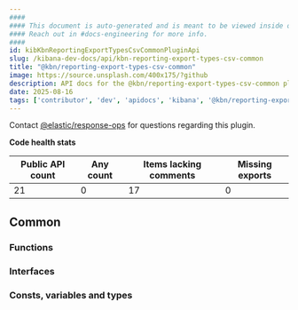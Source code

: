```yaml
---
####
#### This document is auto-generated and is meant to be viewed inside our experimental, new docs system.
#### Reach out in #docs-engineering for more info.
####
id: kibKbnReportingExportTypesCsvCommonPluginApi
slug: /kibana-dev-docs/api/kbn-reporting-export-types-csv-common
title: "@kbn/reporting-export-types-csv-common"
image: https://source.unsplash.com/400x175/?github
description: API docs for the @kbn/reporting-export-types-csv-common plugin
date: 2025-08-16
tags: ['contributor', 'dev', 'apidocs', 'kibana', '@kbn/reporting-export-types-csv-common']
---
```




Contact [@elastic/response-ops](https://github.com/orgs/elastic/teams/response-ops) for questions regarding this plugin.

**Code health stats**

| Public API count  | Any count | Items lacking comments | Missing exports |
|-------------------|-----------|------------------------|-----------------|
| 21 | 0 | 17 | 0 |

## Common

### Functions
<DocDefinitionList data={kbnReportingExportTypesCsvCommonObj.common.functions}/>

### Interfaces
<DocDefinitionList data={kbnReportingExportTypesCsvCommonObj.common.interfaces}/>

### Consts, variables and types
<DocDefinitionList data={kbnReportingExportTypesCsvCommonObj.common.misc}/>

